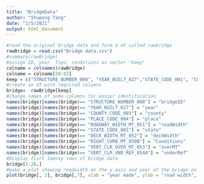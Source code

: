 ```yaml
---
title: "BridgeData"
author: "Shupeng Tang"
date: "2/5/2021"
output: html_document
---
```


```r
#read the original bridge data and form a df called rawbridge
rawBridge = read.csv("Bridge data.csv")
#summary(rawBridge)
#assign ID, year, fips, conditions as vecter "keep"
colname = colnames(rawBridge)
colname = colname[58:62]
keep = c("STRUCTURE_NUMBER_008", "YEAR_BUILT_027","STATE_CODE_001", "COUNTY_CODE_003", "PLACE_CODE_004", colname)
#create an df with required columns
bridge=  rawBridge[keep]
#change names of some columns for easier identification
names(bridge)[names(bridge)== "STRUCTURE_NUMBER_008"] = "bridgeID"
names(bridge)[names(bridge)== "YEAR_BUILT_027"] = "year"
names(bridge)[names(bridge)== "COUNTY_CODE_003"] = "county"
names(bridge)[names(bridge)== "PLACE_CODE_004"] = "place"
names(bridge)[names(bridge)== "ROADWAY_WIDTH_MT_051"] = "roadWidth"
names(bridge)[names(bridge)== "STATE_CODE_001"] = "state"
names(bridge)[names(bridge)== "DECK_WIDTH_MT_052"] = "deckWidth"
names(bridge)[names(bridge)== "RIGHT_CURB_MT_050B"] = "Conditions"
names(bridge)[names(bridge)== "VERT_CLR_OVER_MT_053"] = "overMT"
names(bridge)[names(bridge)== "VERT_CLR_UND_REF_054A"] = "underRef"
#Display fisrt twenty rows of bridge data
bridge[1:20,]
#make a plot showing roadwidth on the y axis and year of the bridge on x axis
plot(bridge[, 2], bridge[,7], xlab = "year made", ylab = "road width", pch = ".")
```


